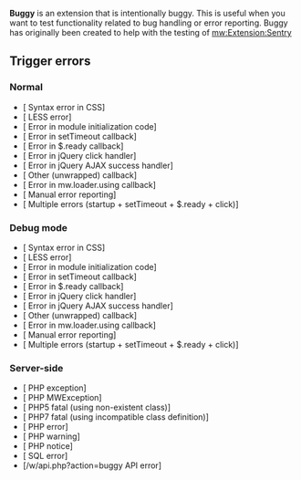 <noinclude>
'''Buggy''' is an extension that is intentionally buggy. This is useful when you want to test functionality related to bug handling or error reporting. Buggy has originally been created to help with the testing of [[:mw:Extension:Sentry|]]
</noinclude>

== Trigger errors ==
=== Normal ===
* [{{fullurl:{{FULLPAGENAME}}|buggy=css}} Syntax error in CSS]
* [{{fullurl:{{FULLPAGENAME}}|buggy=less}} LESS error]
* [{{fullurl:{{FULLPAGENAME}}|buggy=startup}} Error in module initialization code]
* [{{fullurl:{{FULLPAGENAME}}|buggy=setTimeout}} Error in setTimeout callback]
* [{{fullurl:{{FULLPAGENAME}}|buggy=onready}} Error in $.ready callback]
* [{{fullurl:{{FULLPAGENAME}}|buggy=click}} Error in jQuery click handler]
* [{{fullurl:{{FULLPAGENAME}}|buggy=ajax}} Error in jQuery AJAX success handler]
* [{{fullurl:{{FULLPAGENAME}}|buggy=misc-cb}} Other (unwrapped) callback]
* [{{fullurl:{{FULLPAGENAME}}|buggy=mwload}} Error in mw.loader.using callback]
* [{{fullurl:{{FULLPAGENAME}}|buggy=logError}} Manual error reporting]
* [{{fullurl:{{FULLPAGENAME}}|buggy&#91;0&#93;=startup&buggy&#91;1&#93;=setTimeout&buggy&#91;2&#93;=onready&buggy&#91;3&#93;=click}} Multiple errors (startup + setTimeout + $.ready + click)]

=== Debug mode ===
* [{{fullurl:{{FULLPAGENAME}}|debug=1&buggy=css}} Syntax error in CSS]
* [{{fullurl:{{FULLPAGENAME}}|debug=1&buggy=less}} LESS error]
* [{{fullurl:{{FULLPAGENAME}}|debug=1&buggy=startup}} Error in module initialization code]
* [{{fullurl:{{FULLPAGENAME}}|debug=1&buggy=setTimeout}} Error in setTimeout callback]
* [{{fullurl:{{FULLPAGENAME}}|debug=1&buggy=onready}} Error in $.ready callback]
* [{{fullurl:{{FULLPAGENAME}}|debug=1&buggy=click}} Error in jQuery click handler]
* [{{fullurl:{{FULLPAGENAME}}|debug=1&buggy=ajax}} Error in jQuery AJAX success handler]
* [{{fullurl:{{FULLPAGENAME}}|debug=1&buggy=misc-cb}} Other (unwrapped) callback]
* [{{fullurl:{{FULLPAGENAME}}|debug=1&buggy=mwload}} Error in mw.loader.using callback]
* [{{fullurl:{{FULLPAGENAME}}|debug=1&buggy=logError}} Manual error reporting]
* [{{fullurl:{{FULLPAGENAME}}|<nowiki>debug=1&buggy&#91;0&#93;=startup&buggy&#91;1&#93;=setTimeout&buggy&#91;2&#93;=onready&buggy&#91;3&#93;=click</nowiki>}} Multiple errors (startup + setTimeout + $.ready + click)]

=== Server-side ===
* [{{fullurl:{{FULLPAGENAME}}|buggy=php-exception}} PHP exception]
* [{{fullurl:{{FULLPAGENAME}}|buggy=php-mwexception}} PHP MWException]
* [{{fullurl:{{FULLPAGENAME}}|buggy=missing-class}} PHP5 fatal (using non-existent class)]
* [{{fullurl:{{FULLPAGENAME}}|buggy=incompatible-class}} PHP7 fatal (using incompatible class definition)]
* [{{fullurl:{{FULLPAGENAME}}|buggy=php-error}} PHP error]
* [{{fullurl:{{FULLPAGENAME}}|buggy=php-warning}} PHP warning]
* [{{fullurl:{{FULLPAGENAME}}|buggy=php-notice}} PHP notice]
* [{{fullurl:{{FULLPAGENAME}}|buggy=sql}} SQL error]
* [{{SERVER}}/w/api.php?action=buggy API error]
